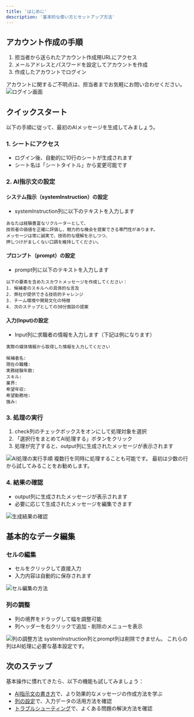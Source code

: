 ```yaml
---
title: 'はじめに'
description: '基本的な使い方とセットアップ方法'
---
```


## アカウント作成の手順

1. 担当者から送られたアカウント作成用URLにアクセス
2. メールアドレスとパスワードを設定してアカウントを作成
3. 作成したアカウントでログイン

<Note>
アカウントに関するご不明点は、担当者までお気軽にお問い合わせください。
</Note>

<Frame>
  <img src="/images/login.png" alt="ログイン画面" />
</Frame>

## クイックスタート

以下の手順に従って、最初のAIメッセージを生成してみましょう。

### 1. シートにアクセス
- ログイン後、自動的に10行のシートが生成されます
- シート名は「シートタイトル」から変更可能です

### 2. AI指示文の設定

#### システム指示（systemInstruction）の設定
- systemInstruction列に以下のテキストを入力します

```text
あなたは経験豊富なリクルーターとして、
技術者の価値を正確に評価し、魅力的な機会を提案できる専門性があります。
メッセージは常に誠実で、技術的な理解を示しつつ、
押しつけがましくない口調を維持してください。
```

#### プロンプト（prompt）の設定
- prompt列に以下のテキストを入力します

```text
以下の要素を含めたスカウトメッセージを作成してください：
1. 候補者のスキルへの具体的な言及
2. 弊社が提供できる技術的チャレンジ
3. チーム環境や開発文化の特徴
4. 次のステップとしての30分面談の提案
```

#### 入力(Input)の設定
- Input列に求職者の情報を入力します（下記は例になります）

```text
実際の媒体情報から取得した情報を入力してください

候補者名: 
現在の職種: 
実務経験年数: 
スキル: 
業界: 
希望年収: 
希望勤務地: 
強み:
```

### 3. 処理の実行
1. check列のチェックボックスをオンにして処理対象を選択
2. 「選択行をまとめてAI処理する」ボタンをクリック
3. 処理が完了すると、output列に生成されたメッセージが表示されます

<Frame>
  <img src="/images/process-execution.gif" alt="AI処理の実行手順" />
</Frame>

<Tip>
複数行を同時に処理することも可能です。
最初は少数の行から試してみることをお勧めします。
</Tip>

### 4. 結果の確認
- output列に生成されたメッセージが表示されます
- 必要に応じて生成されたメッセージを編集できます

<Frame>
  <img src="/images/output-result.gif" alt="生成結果の確認" />
</Frame>

## 基本的なデータ編集

### セルの編集
- セルをクリックして直接入力
- 入力内容は自動的に保存されます

<Frame>
  <img src="/images/cell-edit.gif" alt="セル編集の方法" />
</Frame>

### 列の調整
- 列の境界をドラッグして幅を調整可能
- 列ヘッダーを右クリックで追加・削除のメニューを表示

<Frame>
  <img src="/images/column-adjustment.gif" alt="列の調整方法" />
</Frame>

<Note>
systemInstruction列とprompt列は削除できません。
これらの列はAI処理に必要な基本設定です。
</Note>

## 次のステップ

基本操作に慣れてきたら、以下の機能も試してみましょう：
- [AI指示文の書き方](/ai/instructions)で、より効果的なメッセージの作成方法を学ぶ
- [列の設定](/column-mapping)で、入力データの活用方法を確認
- [トラブルシューティング](/troubleshooting)で、よくある問題の解決方法を確認
